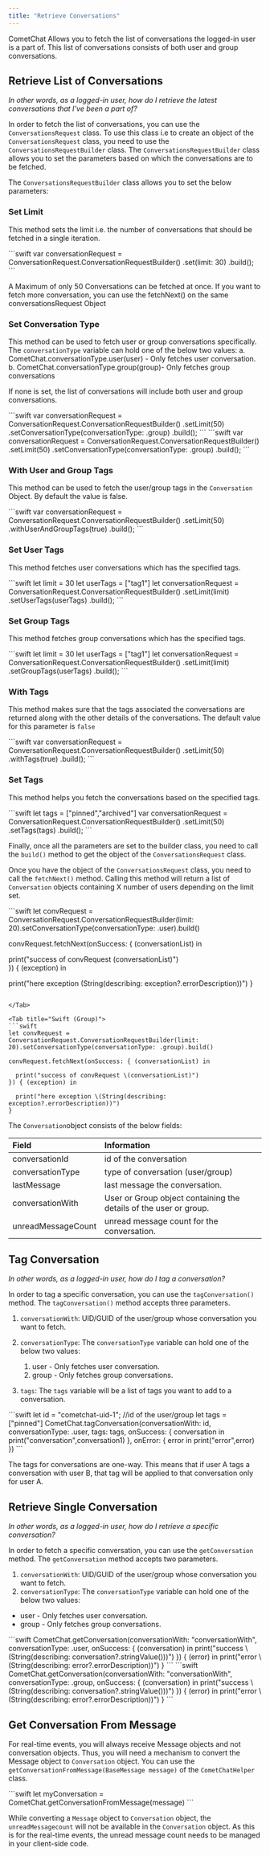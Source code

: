```yaml
---
title: "Retrieve Conversations"
---
```




CometChat Allows you to fetch the list of conversations the logged-in user is a part of. This list of conversations consists of both user and group conversations.

## Retrieve List of Conversations

*In other words, as a logged-in user, how do I retrieve the latest conversations that I've been a part of?*

In order to fetch the list of conversations, you can use the `ConversationsRequest` class. To use this class i.e to create an object of the `ConversationsRequest` class, you need to use the `ConversationsRequestBuilder` class. The `ConversationsRequestBuilder` class allows you to set the parameters based on which the conversations are to be fetched.

The `ConversationsRequestBuilder` class allows you to set the below parameters:

### Set Limit

This method sets the limit i.e. the number of conversations that should be fetched in a single iteration.

<Tabs>
<Tab title="Swift">
```swift
var conversationRequest = ConversationRequest.ConversationRequestBuilder()
.set(limit: 30)
.build();
```

</Tab>

</Tabs>

<Note>

A Maximum of only 50 Conversations can be fetched at once. If you want to fetch more conversation, you can use the fetchNext() on the same conversationsRequest Object

</Note>

### Set Conversation Type

This method can be used to fetch user or group conversations specifically. The `conversationType` variable can hold one of the below two values: a. CometChat.conversationType.user(user) - Only fetches user conversation. b. CometChat.conversationType.group(group)- Only fetches group conversations

If none is set, the list of conversations will include both user and group conversations.

<Tabs>
<Tab title="Swift (User)">
```swift
var conversationRequest = ConversationRequest.ConversationRequestBuilder()
.setLimit(50)
.setConversationType(conversationType: .group)
.build();
```

</Tab>

<Tab title="Swift (Group)">
```swift
var conversationRequest = ConversationRequest.ConversationRequestBuilder()
.setLimit(50)
.setConversationType(conversationType: .group)
.build();
```

</Tab>

</Tabs>

### With User and Group Tags

This method can be used to fetch the user/group tags in the `Conversation` Object. By default the value is false.

<Tabs>
<Tab title="Swift">
```swift
var conversationRequest = ConversationRequest.ConversationRequestBuilder()
.setLimit(50)
.withUserAndGroupTags(true)
.build();
```

</Tab>

</Tabs>

### Set User Tags

This method fetches user conversations which has the specified tags.

<Tabs>
<Tab title="Swift">
```swift
let limit = 30
let userTags = ["tag1"]
let conversationRequest = ConversationRequest.ConversationRequestBuilder()
.setLimit(limit)
.setUserTags(userTags)
.build();
```

</Tab>

</Tabs>

### Set Group Tags

This method fetches group conversations which has the specified tags.

<Tabs>
<Tab title="Swift">
```swift
let limit = 30
let userTags = ["tag1"]
let conversationRequest = ConversationRequest.ConversationRequestBuilder()
.setLimit(limit)
.setGroupTags(userTags)
.build();
```

</Tab>

</Tabs>

### With Tags

This method makes sure that the tags associated the conversations are returned along with the other details of the conversations. The default value for this parameter is `false`

<Tabs>
<Tab title="Swift">
```swift
var conversationRequest = ConversationRequest.ConversationRequestBuilder()
.setLimit(50)
.withTags(true)
.build();
```

</Tab>

</Tabs>

### Set Tags

This method helps you fetch the conversations based on the specified tags.

<Tabs>
<Tab title="Swift">
```swift
let tags = ["pinned","archived"]
var conversationRequest = ConversationRequest.ConversationRequestBuilder()
.setLimit(50)
.setTags(tags)
.build();
```

</Tab>

</Tabs>

Finally, once all the parameters are set to the builder class, you need to call the `build()` method to get the object of the `ConversationsRequest` class.

Once you have the object of the `ConversationsRequest` class, you need to call the `fetchNext()` method. Calling this method will return a list of `Conversation` objects containing X number of users depending on the limit set.

<Tabs>
<Tab title="Swift (User)">
```swift
let convRequest = ConversationRequest.ConversationRequestBuilder(limit: 20).setConversationType(conversationType: .user).build()

convRequest.fetchNext(onSuccess: { (conversationList) in
            
  print("success of convRequest \(conversationList)")            
}) { (exception) in
            
  print("here exception \(String(describing: exception?.errorDescription))")
}
```

</Tab>

<Tab title="Swift (Group)">
```swift
let convRequest = ConversationRequest.ConversationRequestBuilder(limit: 20).setConversationType(conversationType: .group).build()

convRequest.fetchNext(onSuccess: { (conversationList) in
            
  print("success of convRequest \(conversationList)")            
}) { (exception) in
            
  print("here exception \(String(describing: exception?.errorDescription))")
}
```

</Tab>

</Tabs>

The `Conversation`object consists of the below fields:

| Field              | Information                                                       |
| :------------------ | :----------------------------------------------------------------- |
| conversationId     | id of the conversation                                            |
| conversationType   | type of conversation (user/group)                                 |
| lastMessage        | last message the conversation.                                    |
| conversationWith   | User or Group object containing the details of the user or group. |
| unreadMessageCount | unread message count for the conversation.                        |

## Tag Conversation

*In other words, as a logged-in user, how do I tag a conversation?*

In order to tag a specific conversation, you can use the `tagConversation()` method. The `tagConversation()` method accepts three parameters.

1. `conversationWith`: UID/GUID of the user/group whose conversation you want to fetch.

2. `conversationType`: The `conversationType` variable can hold one of the below two values:

   1. user - Only fetches user conversation.
   2. group - Only fetches group conversations.

3. `tags`: The `tags` variable will be a list of tags you want to add to a conversation.

<Tabs>
<Tab title="Swift">
```swift
let id = "cometchat-uid-1"; //id of the user/group
let tags = ["pinned"]
CometChat.tagConversation(conversationWith: id, conversationType: .user, tags: tags, onSuccess: {
            conversation in
            print("conversation",conversation1)
        }, onError: {
            error in
            print("error",error)
        })
```

</Tab>

</Tabs>

<Note>

The tags for conversations are one-way. This means that if user A tags a conversation with user B, that tag will be applied to that conversation only for user A.

</Note>

## Retrieve Single Conversation

*In other words, as a logged-in user, how do I retrieve a specific conversation?*

In order to fetch a specific conversation, you can use the `getConversation` method. The `getConversation` method accepts two parameters.

1. `conversationWith`: UID/GUID of the user/group whose conversation you want to fetch.
2. `conversationType`: The `conversationType` variable can hold one of the below two values:

* user - Only fetches user conversation.
* group - Only fetches group conversations.

<Tabs>
<Tab title="Swift (User)">
```swift
CometChat.getConversation(conversationWith: "conversationWith", conversationType: .user, onSuccess: { (conversation) in
	print("success \(String(describing: conversation?.stringValue()))")
}) { (error) in
  print("error \(String(describing: error?.errorDescription))")
}
```

</Tab>

<Tab title="Swift (Group)">
```swift
CometChat.getConversation(conversationWith: "conversationWith", conversationType: .group, onSuccess: { (conversation) in
	print("success \(String(describing: conversation?.stringValue()))")
}) { (error) in
  print("error \(String(describing: error?.errorDescription))")
}
```

</Tab>

</Tabs>

## Get Conversation From Message

For real-time events, you will always receive Message objects and not conversation objects. Thus, you will need a mechanism to convert the Message object to `Conversation` object. You can use the `getConversationFromMessage(BaseMessage message)` of the `CometChatHelper` class.

<Tabs>
<Tab title="Swift">
```swift
let myConversation = CometChat.getConversationFromMessage(message)
```

</Tab>

</Tabs>

<Note>

While converting a `Message` object to `Conversation` object, the `unreadMessagecount` will not be available in the `Conversation` object. As this is for the real-time events, the unread message count needs to be managed in your client-side code.

</Note>
